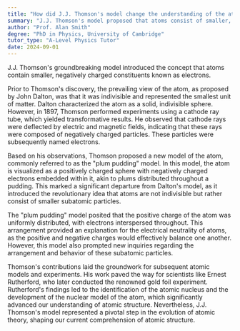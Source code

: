 ```yaml
---
title: "How did J.J. Thomson's model change the understanding of the atom?"
summary: "J.J. Thomson's model proposed that atoms consist of smaller, negatively charged particles known as electrons, fundamentally changing the understanding of atomic structure."
author: "Prof. Alan Smith"
degree: "PhD in Physics, University of Cambridge"
tutor_type: "A-Level Physics Tutor"
date: 2024-09-01
---
```


J.J. Thomson's groundbreaking model introduced the concept that atoms contain smaller, negatively charged constituents known as electrons.

Prior to Thomson's discovery, the prevailing view of the atom, as proposed by John Dalton, was that it was indivisible and represented the smallest unit of matter. Dalton characterized the atom as a solid, indivisible sphere. However, in 1897, Thomson performed experiments using a cathode ray tube, which yielded transformative results. He observed that cathode rays were deflected by electric and magnetic fields, indicating that these rays were composed of negatively charged particles. These particles were subsequently named electrons.

Based on his observations, Thomson proposed a new model of the atom, commonly referred to as the "plum pudding" model. In this model, the atom is visualized as a positively charged sphere with negatively charged electrons embedded within it, akin to plums distributed throughout a pudding. This marked a significant departure from Dalton's model, as it introduced the revolutionary idea that atoms are not indivisible but rather consist of smaller subatomic particles.

The "plum pudding" model posited that the positive charge of the atom was uniformly distributed, with electrons interspersed throughout. This arrangement provided an explanation for the electrical neutrality of atoms, as the positive and negative charges would effectively balance one another. However, this model also prompted new inquiries regarding the arrangement and behavior of these subatomic particles.

Thomson's contributions laid the groundwork for subsequent atomic models and experiments. His work paved the way for scientists like Ernest Rutherford, who later conducted the renowned gold foil experiment. Rutherford's findings led to the identification of the atomic nucleus and the development of the nuclear model of the atom, which significantly advanced our understanding of atomic structure. Nevertheless, J.J. Thomson's model represented a pivotal step in the evolution of atomic theory, shaping our current comprehension of atomic structure.
    